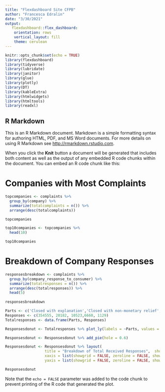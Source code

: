 ```yaml
---
title: "Flexdashboard Site CFPB"
author: "Francesca Edralin"
date: "3/30/2021"
output: 
   flexdashboard::flex_dashboard:
    orientation: rows
    vertical_layout: fill
    theme: cerulean
---
```


```r
knitr::opts_chunk$set(echo = TRUE)
library(flexdashboard)
library(tidyverse)
library(lubridate)
library(janitor)
library(glue)
library(plotly)
library(DT)
library(kableExtra)
library(htmlwidgets)
library(htmltools)
library(readxl)

```

## R Markdown

This is an R Markdown document. Markdown is a simple formatting syntax for authoring HTML, PDF, and MS Word documents. For more details on using R Markdown see <http://rmarkdown.rstudio.com>.

When you click the **Knit** button a document will be generated that includes both content as well as the output of any embedded R code chunks within the document. You can embed an R code chunk like this:

Companies with Most Complaints
==============================================

```r
topcompanies <- complaints %>%
  group_by(company) %>%
  summarize(totalcomplaints = n()) %>%
  arrange(desc(totalcomplaints))

topcompanies

top10companies <- topcompanies %>%
  head(10)

top10companies
```


Breakdown of Company Responses
======================================

```r

responsesbreakdown <- complaints %>%
  group_by(company_response_to_consumer) %>%
  summarize(totalresponses = n()) %>%
  arrange(desc(totalresponses)) %>%
  head(5)
 
responsesbreakdown

Parts <- c('Closed with explanation','Closed with non-monetary relief', 'Closed with monetary relief', 'In progress', 'Untimely Response')
Responses <- c(354555, 20182, 10523,6660, 1129)
Totalresponses <- data.frame(Parts, Responses)

Responsesdonut <- Totalresponses %>% plot_ly(labels = ~Parts, values = ~Responses)

Responsesdonut <- Responsesdonut %>% add_pie(hole = 0.6)

Responsesdonut <- Responsesdonut %>% layout(
                  title = "Breakdown of Total Received Responses",  showlegend = F,
                  xaxis = list(showgrid = FALSE, zeroline = FALSE, showticklabels = FALSE),
                  yaxis = list(showgrid = FALSE, zeroline = FALSE, showticklabels = FALSE))

Responsesdonut
```

Note that the `echo = FALSE` parameter was added to the code chunk to prevent printing of the R code that generated the plot.

